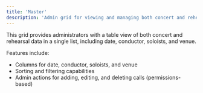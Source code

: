 ```yaml
---
title: 'Master'
description: 'Admin grid for viewing and managing both concert and rehearsal details.'
---
```


This grid provides administrators with a table view of both concert and rehearsal data in a single list, including date, conductor, soloists, and venue. 

Features include:

- Columns for date, conductor, soloists, and venue
- Sorting and filtering capabilities
- Admin actions for adding, editing, and deleting calls (permissions-based)


